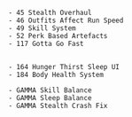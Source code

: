 
```
- 45 Stealth Overhaul
- 46 Outfits Affect Run Speed
- 49 Skill System
- 52 Perk Based Artefacts
- 117 Gotta Go Fast


- 164 Hunger Thirst Sleep UI
- 184 Body Health System

- GAMMA Skill Balance
- GAMMA Sleep Balance
- GAMMA Stealth Crash Fix
```